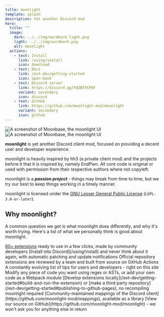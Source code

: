 ```yaml
---
title: moonlight
template: splash
description: Yet another Discord mod
hero:
  title: ""
  image:
    dark: ../../img/wordmark-light.png
    light: ../../img/wordmark.png
    alt: moonlight
  actions:
    - text: Install
      link: /using/install
      icon: download
    - text: Docs
      link: /ext-dev/getting-started
      icon: open-book
    - text: Discord server
      link: https://discord.gg/FdZBTFCP6F
      variant: secondary
      icon: discord
    - text: GitHub
      link: https://github.com/moonlight-mod/moonlight
      variant: secondary
      icon: github
---
```


<img class="light:sl-hidden" src="/moonbase.png" alt="A screenshot of Moonbase, the moonlight UI" />
<img class="dark:sl-hidden" src="/moonbase-light.png" alt="A screenshot of Moonbase, the moonlight UI" />

**moonlight** is yet another Discord client mod, focused on providing a decent user and developer experience.

moonlight is heavily inspired by hh3 (a private client mod) and the projects before it that it is inspired by, namely EndPwn. All core code is original or used with permission from their respective authors where not copyleft.

moonlight is a **_passion project_** - things may break from time to time, but we try our best to keep things working in a timely manner.

moonlight is licensed under the [GNU Lesser General Public License](https://www.gnu.org/licenses/lgpl-3.0.html) (`LGPL-3.0-or-later`).

## Why moonlight?

A common question we get is what moonlight does differently, and why it's worth trying. Here's a list of what we personally think is good about moonlight.

<CardGrid>
  <Card title="Ready to use extension list" icon="list-format">
    <a href="/extensions-list">60+ extensions</a> ready to use in a few clicks, made by community developers
  </Card>
  <Card title="Easy, persistent installation" icon="download">
    [Install into Discord](/using/install) and never think about it again, with automatic patching and update notifications
  </Card>
  <Card title="Safe, secure extensions" icon="seti:lock">
    Official repository extensions are reviewed by a team and built from source on GitHub Actions
  </Card>
  <Card title="Extensive documentation" icon="open-book">
    A constantly evolving list of tips for users and developers - right on this site
  </Card>
  <Card title="Webpack code patching" icon="pen">
    Modify any piece of code you want using regex or ASTs, or add your own code as a Webpack module
  </Card>
  <Card title="Open extension system" icon="puzzle">
    [Develop extensions locally](/ext-dev/getting-started#build-and-run-the-extension) or [make a third party repository](/ext-dev/getting-started#publishing-to-github-pages), no recompiling moonlight required
  </Card>
  <Card title="Community-made mappings" icon="seti:code-search">
    [Community-maintained mappings of the Discord client](https://github.com/moonlight-mod/mappings), available as a library
  </Card>
  <Card title="Free and open source" icon="github">
    [View our source on GitHub](https://github.com/moonlight-mod/moonlight) - we won't ask you for anything else in return
  </Card>
</CardGrid>
